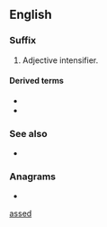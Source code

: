 {{also|arsed}}
==English==

===Suffix===
{{head|en|suffix}}

# {{lb|en|slang|vulgar}} Adjective intensifier.

====Derived terms====
* {{l|en|fat-assed}}
* {{l|en|half-assed}}

===See also===
* {{l|en|-ass}}

===Anagrams===
* {{anagrams|en|Desas|dases|deass|sades}}

[[Category:English suffixes|assed]]